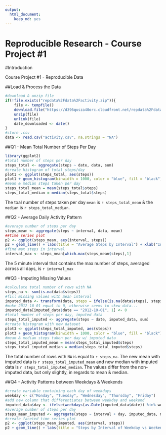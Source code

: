 ---
output: 
  html_document: 
    keep_md: yes
---
Reproducible Research - Course Project #1
=========================================

#Introduction

Course Project #1 - Reproducible Data

##Load & Process the Data

```{r load & process, echo=TRUE}
#download & unzip file
if(!file.exists("repdata%2Fdata%2Factivity.zip")){
    file <- tempfile()
    download.file("https://d396qusza40orc.cloudfront.net/repdata%2Fdata%2Factivity.zip", file)
    unzip(file)
    unlink(file)
    date_downloaded <- date()
}
#store .csv
data <- read.csv("activity.csv", na.strings = "NA")
```

##Q1 - Mean Total Number of Steps Per Day

```{r mean total steps per day, echo=TRUE}
library(ggplot2)
#total number of steps per day
steps_total <- aggregate(steps ~ date, data, sum)
#create histogram of total steps/day
plot1 <- ggplot(steps_total, aes(steps))
plot1 + geom_histogram(binwidth = 1000, color = "blue", fill = "black") + labs(title = "Total Steps Each Day")
#mean & median steps taken per day
steps_total_mean = mean(steps_total$steps)
steps_total_median = median(steps_total$steps)
```

The toal number of steps taken per day `mean` is `r steps_total_mean` & the `median` is `r steps_total_median`.

##Q2 - Average Daily Activity Pattern

```{r average steps per day, echo = TRUE}
#average number of steps per day
steps_mean <- aggregate(steps ~ interval, data, mean)
##time series plot
p2 <- ggplot(steps_mean, aes(interval, steps))
p2 + geom_line() + labs(title = "Average Steps by Interval") + xlab("Interval (Minutes)") +  ylab("Average Steps")
#find max steps in interval
interval_max <- steps_mean[which.max(steps_mean$steps),1]
```

The 5 minute interval that contains the max number of steps, averaged across all days, is `r interval_max`

##Q3 - Imputing Missing Values

```{r imputing values, echo = TRUE}
#calculate total number of rows with NA
steps_na <- sum(is.na(data$steps))
#fill missing values with mean interval
imputed_data <- transform(data, steps = ifelse(is.na(data$steps), steps_mean$steps[match(data$interval, steps_mean$interval)], data$steps))
#make 2012-10-01 equal to 0, otherwise seems to skew data...
imputed_data[imputed_data$date == "2012-10-01", 1] <- 0
#total number of steps per day, imputed data
steps_total_imputed <- aggregate(steps ~ date, imputed_data, sum)
#create histogram with new dataset
plot3 <- ggplot(steps_total_imputed, aes(steps))
plot3 + geom_histogram(binwidth = 1000, color = "blue", fill = "black") + labs(title = "Total Steps Each Day")
#mean & median steps taken per day w/ imputed data
steps_total_imputed_mean = mean(steps_total_imputed$steps)
steps_total_imputed_median = median(steps_total_imputed$steps)
```

The total number of rows with `NA` is equal to `r steps_na`.  The new mean with imputed data is `r steps_total_imputed_mean` and new median with imputed data is `r steps_total_imputed_median`.  The values differ from the non-imputed data, but only slightly, in regards to mean & median.  

##Q4 - Activity Patterns between Weekdays & Weekends

```{r activity patterns, echo = TRUE}
#create variable containing each day of weekdays
weekday <- c("Monday", "Tuesday", "Wednesday", "Thursday", "Friday")
#add new column that differentiates between weekday and weekend
imputed_data$day <- ifelse(weekdays(as.Date(imputed_data$date)) %in% weekday, "Weekday", "Weekend")
#average number of steps per day
steps_mean_imputed <- aggregate(steps ~ interval + day, imputed_data, mean)
#create faceted time series plot
p2 <- ggplot(steps_mean_imputed, aes(interval, steps))
p2 + geom_line() + labs(title = "Steps by Interval of Weekday vs Weekend") + xlab("Interval (Minutes)") +  ylab("Steps") + facet_grid(day~.)
```